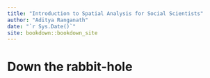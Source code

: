 ```yaml
--- 
title: "Introduction to Spatial Analysis for Social Scientists"
author: "Aditya Ranganath"
date: "`r Sys.Date()`"
site: bookdown::bookdown_site
---
```


# Down the rabbit-hole

